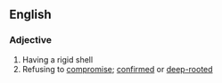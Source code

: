 {{also|hardshell}}

==English==

===Adjective===
{{en-adj|head=[[hard]]-[[shell]]}}

# Having a rigid shell
# Refusing to [[compromise]]; [[confirmed]] or [[deep-rooted]]